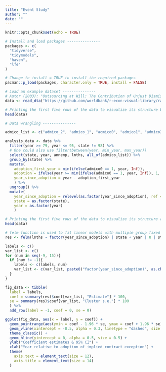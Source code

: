 ```yaml
---
title: "Event Study"
author: ""
date: ""
---
```


```r
knitr::opts_chunk$set(echo = TRUE)
```

```r
# Install and load packages ---------------
packages <- c(
  "tidyverse",
  "tidymodels",
  "haven",
  "lfe"
)

# Change to install = TRUE to install the required packages
pacman::p_load(packages, character.only = TRUE, install = FALSE)

# Load an example dataset ---------------
# Autor (2003): "Outsourcing at Will: The Contribution of Unjust Dismissal Doctrine to the Growth of Employment Outsourcing"
data <- read_dta("https://github.com/worldbank/r-econ-visual-library/raw/master/Library/Data/autor-jole-2003.dta")

# Printing the first five rows of the data to visualize its structure before data wrangling
head(data)

# Data wrangling ---------------

admico_list <- c("admico_2", "admico_1", "admico0", "admico1", "admico2", "admico3", "mico4")

analysis_data <- data %>%
  filter(year >= 79, year <= 95, state != 98) %>%
  # One could also use filter(between(year, min_year, max_year))
  select(state, year, annemp, lnths, all_of(admico_list)) %>%
  group_by(state) %>%
  mutate(
    adoption_first_year = min(ifelse(admico0 == 1, year, Inf)),
    adoption = ifelse(year >= min(ifelse(admico0 == 1, year, Inf)), 1, 0),
    year_since_adoption = year - adoption_first_year
    ) %>%
  ungroup() %>%
  mutate(
    year_since_adoption = relevel(as.factor(year_since_adoption), ref = "-1"),
    state = as.factor(state),
    year = as.factor(year)
    )

# Printing the first five rows of the data to visualize its structure after data wrangling
head(data)

# felm function is used to fit linear models with multiple group fixed effects 
res <- felm(lnths ~ factor(year_since_adoption) | state + year | 0 | state, data = analysis_data)

labels <- c()
var_list <- c()
for (num in seq(-9, 15)){
  if (num != -1){
    labels <- c(labels, num)
    var_list <- c(var_list, paste0("factor(year_since_adoption)", as.character(num)))
  }
}

fig_data <- tibble(
  label = labels,
  coef = summary(res)$coef[var_list, "Estimate"] * 100,
  se = summary(res)$coef[var_list, "Cluster s.e."] * 100
  ) %>%
  add_row(label = -1, coef = 0, se = 0)

ggplot(fig_data, aes(x = label, y = coef)) +
  geom_pointrange(aes(ymin = coef - 1.96 * se, ymax = coef + 1.96 * se), alpha = 0.7) +
  geom_vline(xintercept = -0.5, alpha = 0.3, linetype = "dashed", size = 0.3) +
  theme_classic() +
  geom_hline(yintercept = 0, alpha = 0.5, size = 0.5) +
  ylab("Coefficient estimates & 95% CI") +
  xlab("Year relative to adoption of implied contract exception") +
  theme(
    axis.text = element_text(size = 12),
    axis.title = element_text(size = 14)
  )

```
